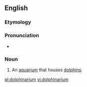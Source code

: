==English==

===Etymology===
{{blend|dolphin|aquarium}}

===Pronunciation===
* {{a|UK}} {{IPA|/dɒl.fɪnˈeə(ɹ).i:.ʌm/}} 

===Noun===
{{en-noun}}

# An [[aquarium]] that houses [[dolphin]]s.

[[pl:dolphinarium]]
[[vi:dolphinarium]]